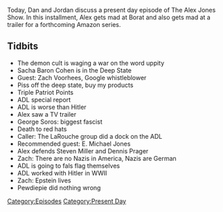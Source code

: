 {{DEFAULTSORT:
    #_EPISODE_0374:November 25, 2019
}}{{Episode
    | title           = November 25, 2019
    | caption         = [https://knowledgefight.libsyn.com/knowledge-fight-november-25-2019 Listen to this episode on Libsyn]
    | episodeNumber   = 374
    | length          = 01:26:04
    | airDate         = November 27, 2019
    | coverageDate    = November 25, 2019
    | episodeType     = [[:Category:Present Day|Present Day]]
    | appearance      = [[Sacha Baron Cohen]], [[Zach Voorhees]], [[George Soros]], [[E. Michael Jones]], [[Steven Miller]], [[Dennis Prager]], [[Pewdiepie]]
    | previousEpisode = [[373: April 24, 2013]]
    | nextEpisode     = [[375: November 29, 2019]]
}}

{{Stub}}

Today, Dan and Jordan discuss a present day episode of The Alex Jones Show. In this installment, Alex gets mad at Borat and also gets mad at a trailer for a forthcoming Amazon series.

==Tidbits==

*The demon cult is waging a war on the word uppity
*Sacha Baron Cohen is in the Deep State
*Guest: Zach Voorhees, Google whistleblower
*Piss off the deep state, buy my products
*Triple Patriot Points
*ADL special report
*ADL is worse than Hitler
*Alex saw a TV trailer
*George Soros: biggest fascist
*Death to red hats
*Caller: The LaRouche group did a dock on the ADL
*Recommended guest: E. Michael Jones
*Alex defends Steven Miller and Dennis Prager
*Zach: There are no Nazis in America, Nazis are German
*ADL is going to fals flag themselves
*ADL worked with Hitler in WWII
*Zach: Epstein lives
*Pewdiepie did nothing wrong

[[Category:Episodes]]
[[Category:Present Day]]
